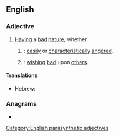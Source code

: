 ==English==

===Adjective===
{{en-adj|head=[[ill]]-[[natured]]}}

# [[having|Having]] a [[bad]] [[nature]], whether
## {{altname|bad-tempered|lang=en|nodot=a}}: [[easily]] or [[characteristically]] [[angered]].
## {{altname|malevolent|lang=en|nodot=a}}: [[wish]]ing [[bad]] upon [[other]]s.

====Translations====
{{trans-top|characteristically angered}}
{{trans-mid}}
* Hebrew: {{t|he|hauā}}
{{trans-bottom}}

===Anagrams===
* {{anagrams|en|laternulid|untrialled}}

[[Category:English parasynthetic adjectives]]